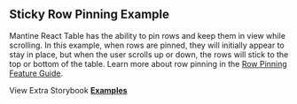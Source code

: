 
<Head>
  <title>{'Sticky Row Pinning Example - Mantine React Table Open Docs'}</title>
  <meta
    name="description"
    content="An example of Mantine React Table which shows how to pin individual rows and have them be sticky and stay in view while scrolling."
  />
  <meta
    property="og:title"
    content="Sticky Row Pinning Mantine React Table Example"
  />
  <meta
    property="og:description"
    content="An example of Mantine React Table which shows how to pin individual rows and have them be sticky and stay in view while scrolling."
  />
</Head>

## Sticky Row Pinning Example

Mantine React Table has the ability to pin rows and keep them in view while scrolling. In this example, when rows are pinned, they will initially appear to stay in place, but when the user scrolls up or down, the rows will stick to the top or bottom of the table. Learn more about row pinning in the [Row Pinning Feature Guide](/docs/guides/row-pinning).

<Examples isPage />

View Extra Storybook **[Examples](https://www.mantine-react-table-open.dev/?path=/story/prop-playground--default)**
